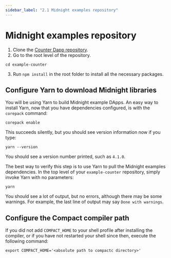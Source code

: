 ```yaml
---
sidebar_label: "2.1 Midnight examples repository"
---
```


# Midnight examples repository

1. Clone the [Counter Dapp repository](https://github.com/midnightntwrk/example-counter).
2. Go to the root level of the repository.

```shell
cd example-counter
```

3. Run `npm install` in the root folder to install all the necessary packages.

## Configure Yarn to download Midnight libraries

You will be using Yarn to build Midnight example DApps.  An easy way
to install Yarn, now that you have dependencies configured, is with the
`corepack` command:

```shell
corepack enable
```

This succeeds silently, but you should see version information now if
you type:

```shell
yarn --version
```

You should see a version number printed, such as `4.1.0`.

The best way to verify this step is to use Yarn to pull the Midnight examples dependencies.  In the top level of your `example-counter` repository, simply invoke Yarn with no parameters:

```shell
yarn
```

You should see a lot of output, but no errors, although there may be some warnings.  For example, the last line of output may say `Done with warnings`.

## Configure the Compact compiler path

If you did not add `COMPACT_HOME` to your shell profile after
installing the compiler, or if you have not restarted your shell since
then, execute the following command:

```shell
export COMPACT_HOME='<absolute path to compactc directory>'
```
